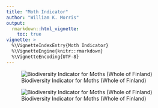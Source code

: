 ```yaml
---
title: "Moth Indicator"
author: "William K. Morris"
output: 
  rmarkdown::html_vignette:
    toc: true
vignette: >
  %\VignetteIndexEntry{Moth Indicator}
  %\VignetteEngine{knitr::rmarkdown}
  %\VignetteEncoding{UTF-8}
---
```


::: {.pkgdown-release}
![Biodiversity Indicator for Moths (Whole of Finland)
](https://indicators.laji.fi/svg/mf?fontsize=16&scale=60 "Moths")
:::

::: {.pkgdown-devel}
![Biodiversity Indicator for Moths (Whole of Finland)
](https://indicators-dev.laji.fi/svg/mf?fontsize=16&scale=60 "Moths")
:::
